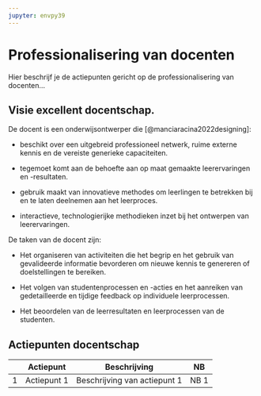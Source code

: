 ```yaml
---
jupyter: envpy39
---
```


# Professionalisering van docenten

Hier beschrijf je de actiepunten gericht op de professionalisering van docenten...

## Visie excellent docentschap.

De docent is een onderwijsontwerper die [@manciaracina2022designing]:

-   beschikt over een uitgebreid professioneel netwerk, ruime externe kennis en de vereiste generieke capaciteiten.

-   tegemoet komt aan de behoefte aan op maat gemaakte leerervaringen en -resultaten.

-   gebruik maakt van innovatieve methodes om leerlingen te betrekken bij en te laten deelnemen aan het leerproces.

-   interactieve, technologierijke methodieken inzet bij het ontwerpen van leerervaringen.

De taken van de docent zijn:

-   Het organiseren van activiteiten die het begrip en het gebruik van gevalideerde informatie bevorderen om nieuwe kennis te genereren of doelstellingen te bereiken.

-   Het volgen van studentenprocessen en -acties en het aanreiken van gedetailleerde en tijdige feedback op individuele leerprocessen.

-   Het beoordelen van de leerresultaten en leerprocessen van de studenten.

## Actiepunten docentschap

|     | Actiepunt   | Beschrijving                 | NB   |
|-----|-------------|------------------------------|------|
| 1   | Actiepunt 1 | Beschrijving van actiepunt 1 | NB 1 |
